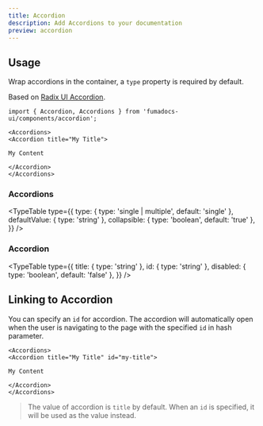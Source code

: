 ```yaml
---
title: Accordion
description: Add Accordions to your documentation
preview: accordion
---
```


## Usage

Wrap accordions in the container, a `type` property is required by default.

Based on
[Radix UI Accordion](https://www.radix-ui.com/primitives/docs/components/accordion).

```mdx
import { Accordion, Accordions } from 'fumadocs-ui/components/accordion';

<Accordions>
<Accordion title="My Title">

My Content

</Accordion>
</Accordions>
```

### Accordions

<TypeTable
  type={{
    type: { type: 'single | multiple', default: 'single' },
    defaultValue: { type: 'string' },
    collapsible: { type: 'boolean', default: 'true' },
  }}
/>

### Accordion

<TypeTable
  type={{
    title: { type: 'string' },
    id: { type: 'string' },
    disabled: { type: 'boolean', default: 'false' },
  }}
/>

## Linking to Accordion

You can specify an `id` for accordion. The accordion will automatically open when the user is navigating to the page with the specified `id` in hash parameter.

```mdx
<Accordions>
<Accordion title="My Title" id="my-title">

My Content

</Accordion>
</Accordions>
```

> The value of accordion is `title` by default. When an `id` is specified, it will be used as the value instead.

